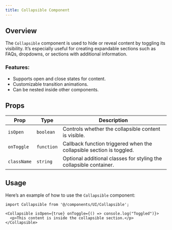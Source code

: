 ```yaml
---
title: Collapsible Component
---
```


## Overview

The `Collapsible` component is used to hide or reveal content by toggling its visibility. It’s especially useful for creating expandable sections such as FAQs, dropdowns, or sections with additional information.

### Features:
- Supports open and close states for content.
- Customizable transition animations.
- Can be nested inside other components.

## Props

| Prop        | Type       | Description                                                         |
| ----------- | ---------- | ------------------------------------------------------------------- |
| `isOpen`    | `boolean`  | Controls whether the collapsible content is visible.                 |
| `onToggle`  | `function` | Callback function triggered when the collapsible section is toggled. |
| `className` | `string`   | Optional additional classes for styling the collapsible container.   |

## Usage

Here’s an example of how to use the `Collapsible` component:

```tsx
import Collapsible from '@/components/UI/Collapsible';

<Collapsible isOpen={true} onToggle={() => console.log("Toggled")}>
  <p>This content is inside the collapsible section.</p>
</Collapsible>
